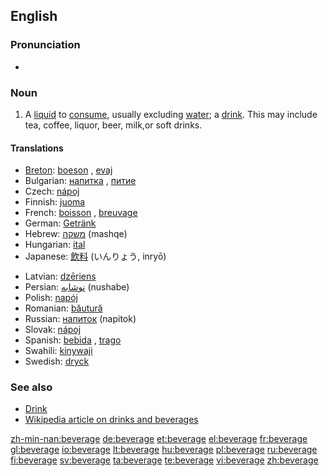 ==English==

===Pronunciation===
* {{audio|en-us-beverage.ogg|Audio (US)}}

===Noun===
{{en-noun}}

# A [[liquid]] to [[consume]], usually excluding [[water]]; a [[drink]]. This may include tea, coffee, liquor, beer, milk,or soft drinks.

====Translations====
{{trans-top|a drink}}
* [[Breton]]: [[boeson]] {{m}}, [[evaj]] {{m}}
* Bulgarian: [[напитка]] {{f}}, [[питие]] {{n}}
* Czech: [[nápoj]] {{m}}
* Finnish: [[juoma]]
* French: [[boisson]] {{f}}, [[breuvage]] {{m}}
* German: [[Getränk]]
* Hebrew: [[משקה]] (mashqe) {{m}}
* Hungarian: [[ital]]
* Japanese: [[飲料]] (いんりょう, inryō)
{{trans-mid}}
* Latvian: [[dzēriens]] {{m}}
* Persian: [[نوشابه]] (nushabe)
* Polish: [[napój]] {{m}}
* Romanian: [[băutură]] {{f}}
* Russian: [[напиток]] (napitok) {{m}}
* Slovak: [[nápoj]] {{m}}
* Spanish: [[bebida]] {{f}}, [[trago]] {{m}}
* Swahili: [[kinywaji]]
* Swedish: [[dryck]] {{c}}
{{trans-bottom}}

===See also===
* [[Drink]]
* [[:w:Drink|Wikipedia article on drinks and beverages]]

[[zh-min-nan:beverage]]
[[de:beverage]]
[[et:beverage]]
[[el:beverage]]
[[fr:beverage]]
[[gl:beverage]]
[[io:beverage]]
[[lt:beverage]]
[[hu:beverage]]
[[pl:beverage]]
[[ru:beverage]]
[[fi:beverage]]
[[sv:beverage]]
[[ta:beverage]]
[[te:beverage]]
[[vi:beverage]]
[[zh:beverage]]